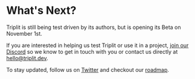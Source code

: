 # What's Next?

Triplit is still being test driven by its authors, but is opening its Beta on November 1st.

If you are interested in helping us test Triplit or use it in a project, [join our Discord](/waitlist) so we know to get in touch with you or contact us directly at hello@triplit.dev.

To stay updated, follow us on [Twitter](https://twitter.com/triplit_dev) and checkout our [roadmap](https://triplit.dev/roadmap).
